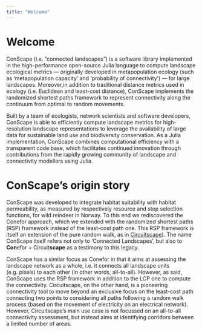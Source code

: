 ```yaml
---
title: "Welcome"
---
```


# Welcome

ConScape (i.e. "connected landscapes") is a software library implemented in the high-performance open-source Julia language to compute landscape ecological metrics — originally developed in metapopulation ecology (such as ‘metapopulation capacity’ and ‘probability of connectivity’) — for large landscapes. Moreover,in addition to traditional distance metrics used in ecology (i.e. Euclidean and least-cost distance), ConScape implements the randomized shortest paths framework to represent connectivity along the continuum from optimal to random movements.

Built by a team of ecologists, network scientists and software developers, ConScape is able to efficiently compute landscape metrics for high-resolution landscape representations to leverage the availability of large data for sustainable land use and biodiversity conservation. As a Julia implementation, ConScape combines computational efficiency with a transparent code base, which facilitates continued innovation through contributions from the rapidly growing community of landscape and connectivity modellers using Julia.

# ConScape's origin story

ConScape was developed to integrate habitat suitability with habitat permeability, as measured by respectively resource and step selection functions, for wild reindeer in Norway. To this end we rediscovered the Conefor approach, which we extended with the randomized shortest paths (RSP) framework instead of the least-cost path one. This RSP framework is itself an extension of the pure random walk, as in [Circuitscape](https://circuitscape.org/)). The name ConScape itself refers not only to 'Connected Landscapes', but also to **Con**efor + Circuit**scape** as a testimony to this legacy.  

ConScape has a similar focus as Conefor in that it aims at assessing the landscape network as a whole, i.e. it connects all landscape units (e.g. pixels) to each other (in other words, all-to-all). However, as said, ConScape uses the RSP framework in addition to the LCP one to compute the connectivity. Circuitscape, on the other hand, is a pioneering connectivity tool to move beyond an exclusive focus on the least-cost path connecting two points to considering all paths following a random walk process (based on the movement of electricity on an electrical network). However, Circuitscape's main use case is not focussed on an all-to-all connectivity assessment, but instead aims at identifying corridors between a limited number of areas. 
